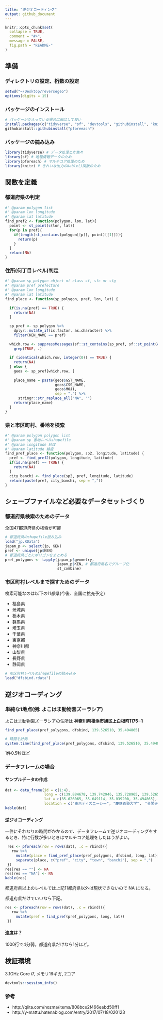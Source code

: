 ```yaml
---
title: "逆ジオコーディング"
output: github_document
---
```


```r
knitr::opts_chunk$set(
  collapse = TRUE,
  comment = "#>",
  message = FALSE,
  fig.path = "README-"
)
```
## 準備
### ディレクトリの設定、桁数の設定
```r
setwd("~/Desktop/reversegeo")
options(digits = 15)
```
### パッケージのインストール
```r
# パッケージが入っている場合は飛ばして良い
install.packages(c("tidyverse", "sf", "devtools", "githubinstall", "knitr"))
githubinstall::githubinstall("pforeeach")
```
### パッケージの読み込み
```r
library(tidyverse) # データ処理とか色々
library(sf) # 地理情報データのため
library(pforeach) # マルチコア処理のため
library(knitr) # きれいな出力のkable()関数のため
```

## 関数を定義
### 都道府県の判定
```r
#' @param polygon list
#' @param lon longitude
#' @param lat latitude
find_pref2 <- function(polygon, lon, lat){
  point <- st_point(c(lon, lat))
  for(p in pref){
    if(length(st_contains(polygon[[p]], point)[[1]])){
      return(p)
    }
  }
  return(NA)
}
```
### 住所(何丁目レベル)判定
```r
#' @param sp_polygon object of class sf, sfc or sfg
#' @param pref prefecture
#' @param lon longitude
#' @param lat latitude
find_place <- function(sp_polygon, pref, lon, lat) {
  
  if(is.na(pref) == TRUE) {
    return(NA)
  }
  
  sp_pref <- sp_polygon %>%
    dplyr::mutate_if(is.factor, as.character) %>%
    filter(KEN_NAME == pref)
  
  which.row <- suppressMessages(sf::st_contains(sp_pref, sf::st_point(c(lon, lat)), sparse = FALSE)) %>%
    grep(TRUE, .)
  
  if (identical(which.row, integer(0)) == TRUE) {
    return(NA)
  } else {
    geos <- sp_pref[which.row, ]
    
    place_name = paste(geos$GST_NAME,
                       geos$CSS_NAME,
                       geos$MOJI,
                       sep = ",") %>%
      stringr::str_replace_all("NA", "")
    return(place_name)
  }
}
```
### 県と市区町村、番地を検索
```r
#' @param polygon polygon list
#' @param sp 番地レベルshapefile
#' @param longitude 経度
#' @param latitude 緯度
find_pref_place <- function(polygon, sp2, longitude, latitude) {
  pref <- find_pref2(polygon, longitude, latitude)
  if(is.na(pref) == TRUE) {
    return(NA)
  }
  city_banchi <- find_place(sp2, pref, longitude, latitude)
  return(paste(pref, city_banchi, sep = ","))
}
```

## シェープファイルなど必要なデータセットづくり
### 都道府県検索のためのデータ
全国47都道府県の検索が可能
```r
# 都道府県のshapefile読み込み
load("jp.RData")
japan_p <- select(jp, KEN)
pref <- unique(jp$KEN)
# 都道府県ごとにポリゴンをまとめる
pref_polygons <- tapply(japan_p$geometry,
                        japan_p$KEN, # 都道府県名でグループ化
                        st_combine)
```

### 市区町村レベルまで探すためのデータ
検索可能なのは以下の11都県(今後、全国に拡充予定)

- 福島県
- 茨城県
- 栃木県
- 群馬県
- 埼玉県
- 千葉県
- 東京都
- 神奈川県
- 山梨県
- 長野県
- 静岡県

```r
# 市区町村レベルのshapefileの読み込み
load("dfsbind.rdata")
```

## 逆ジオコーディング
### 単純な1地点(例: よこはま動物園ズーラシア)
よこはま動物園ズーラシアの住所は **神奈川県横浜市旭区上白根町1175−1**
```r
find_pref_place(pref_polygons, dfsbind, 139.526510, 35.494865)

# 時間を計測
system.time(find_pref_place(pref_polygons, dfsbind, 139.526510, 35.494865))
```

1件0.5秒ほど

### データフレームの場合
#### サンプルデータの作成
```r
dat <- data_frame(id = c(1:4),
                  long = c(139.884678, 139.742946, 135.728965, 139.526510),
                  lat = c(35.626065, 35.649114, 35.039200, 35.494865),
                  location = c("東京ディズニーシー", "慶應義塾大学",　"金閣寺", "よこはま動物園ズーラシア"))
kable(dat)
```

#### 逆ジオコーディング
一件にそれなりの時間がかかるので、データフレームで逆ジオコーディングをするとき、特に行数が多いときはマルチコア処理をしたほうがよい。
```r
 res <- pforeach(row = rows(dat), .c = rbind)({
   row %>%
     mutate(place = find_pref_place(pref_polygons, dfsbind, long, lat)) %>%
     separate(place, c("pref", "city", "town", "banchi"), sep = ",")
 })
res[res == ""] <- NA
res[res == "NA"] <- NA
kable(res)
```

都道府県以上のレベルでは上記11都府県以外は現状できないので NA になる。

都道府県だけでいいなら下記。
```r
res <- pforeach(row = rows(dat), .c = rbind)({
   row %>%
     mutate(pref = find_pref(pref_polygons, long, lat))
 })
```

#### 速度は？
1000行で4分弱。都道府県だけなら1分ほど。

## 検証環境
3.1GHz Core i7, メモリ16ギガ, 2コア
```r
devtools::session_info()
```

### 参考
- http://qiita.com/nozma/items/808bce2f496eabd50ff1
- http://y-mattu.hatenablog.com/entry/2017/07/18/020123

